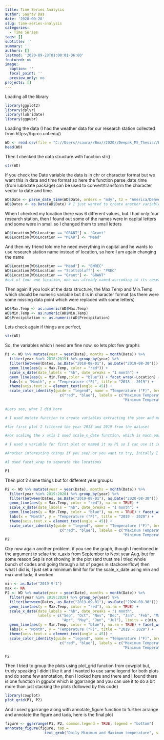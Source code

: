 ```yaml
---
title: Time Series Analysis
author: Saurav Das
date: '2020-09-28'
slug: time-series-analysis
categories:
  - Time Series
tags: []
subtitle: ''
summary: ''
authors: []
lastmod: '2020-09-28T01:00:01-06:00'
featured: no
image:
  caption: ''
  focal_point: ''
  preview_only: no
projects: []
---
```

Loading all the library

```r
library(ggplot2)
library(dplyr)
library(lubridate)
library(ggpubr)
```

Loading the data (I had the weather data for our research station collected from https://hprcc.unl.edu/)

```r
WD <- read.csv(file = "C://Users//saura//Box//2020//Deepak_MS_Thesis//Weather_Data.csv", header = TRUE, sep = ",")
head(WD)
```

Then I checked the data structure with function str()

```r
str(WD)
```

If you check the Date variable the data is in chr or character format but we want this in data and time format so here the function parse_date_time (from lubridate package) can be used to convert/transform the character vector to date and time.

```r
WD$Date <- parse_date_time(WD$Date, orders = "mdy", tz = "America/Denver")
WD$Dates <- as.Date(WD$Date) # I just wanted to create another variable column naming Dates from the Date variable, so I don't much mess up with the original colum while wrangling (and truley speaking which is actually not necessary you can easily extract the time series data with lubridate package once it is converted to posiXct format)
```

When I checked my location there was 6 different values, but I had only four research station, then I found out some of the names were in capital letters and some were in small so I changed them to small letters

```r
WD$Location[WD$Location == "GRANT"] <- "Grant"
WD$Location[WD$Location == "MEAD"] <- "Mead"
```

And then my friend told me he need everything in capital and he wants to use research station name instead of location, so here I am again changing the name

```r
WD$Location[WD$Location == "Mead"] <- "ENREC"
WD$Location[WD$Location == "Scottsbluff"] <- "PREC"
WD$Location[WD$Location == "Grant"] <- "GRANT"
#out of four one location, one was already named accroding to its research station, so I didn't changed (it was HPAL: High Plains Agricultural Lab, Sidney, NE)
```

Then again if you look at the data structure, the Max.Temp and Min.Temp which should be numeric variable but it is in character format (as there were some missing data point which were replaced with some letters)

```r
WD$Max.Temp <- as.numeric(WD$Max.Temp)
WD$Min.Temp <- as.numeric(WD$Min.Temp)
WD$Precipitation <- as.numeric(WD$Precipitation)
```

Lets check again if things are perfect,

```r
str(WD)
```

So, the variables which I need are fine now, so lets plot few graphs

```r
P1 <- WD %>% mutate(year = year(Date), months = month(Date)) %>% 
  filter(year %in% 2018:2019) %>% group_by(year) %>% 
  filter(between(Dates, as.Date("2018-08-01"), as.Date("2019-08-30"))) %>% ggplot(aes(Dates)) + 
  geom_line(aes(y = Max.Temp, color = "red")) + 
  scale_x_date(date_labels = "%b", date_breaks = "1 month") + 
  geom_line(aes(y = Min.Temp,color = "blue")) + facet_wrap(~Location) +
  labs(x = "Month", y = "Temperature (°F)", title = "2018 - 2019") + 
  theme(axis.text.x = element_text(angle = 45)) +
  scale_color_identity(guide = "legend", name = "Temperature (°F)", breaks = 
                         c("red", "blue"), labels = c("Maximum Temperature",
                                                      "Minimum Temperature"))
  
#Lets see, what I did here

# I used mutate function to create variables extracting the year and month from the Date so that I can use them later for grouping and filtering the data accordingly

#for first plot I filtered the year 2018 and 2019 from the dataset

#For scaling the x axis I used scale_x_date function, which is much easier rather than creating breaks and limits in scale_x_discrete/scale_x_continuous to properly arrange your axis and here you can use month or week or year breaks defining the limits like 1 week or 4 weeks or say 1 month or 10 years

# I used a variable for first plot or named it as P1 so I can use it in later for other functions

#Another interesting things if you see/ or you want to try, Initally I created the plots without using color as asthetics then I couldn't access the legend function, so I used the color in aes argument in geom_line but after that I saw aes treated them as string variable and my color was not true color they were something else, so I had to fix that using the scale_color_idenity function

#I used facet_wrap to seperate the locations

P1
```
Then plot 2 same things but for different year groups:

```r
P2 <- WD %>% mutate(year = year(Date), months = month(Date)) %>% 
  filter(year %in% 2019:2020) %>% group_by(year) %>% 
  filter(between(Dates, as.Date("2019-09-01"), as.Date("2020-08-30"))) %>% ggplot(aes(Dates)) + 
  geom_line(aes(y = Max.Temp, color = "red"), na.rm = TRUE) + 
  scale_x_date(date_labels = "%b", date_breaks = "1 month") + 
  geom_line(aes(y = Min.Temp, color = "blue"), na.rm = TRUE) + facet_wrap(~Location) +
  labs(x = "Month", y = "Temperature (°F)", title = "2019 - 2020") +
  theme(axis.text.x = element_text(angle = 45)) +
  scale_color_identity(guide = "legend", name = "Temperature (°F)", breaks = 
                         c("red", "blue"), labels = c("Maximum Temperature",
                                                      "Minimum Temperature"))
P2
```

Oky now again another problem, if you see the graph, though I mentioned in the argument to sclae the x_axis from September to Next year Aug, but for some reason Sep is not showing in the plot (and trust me I tried whole bunch of codes and going through a lot of pages in stackoverflow) then what I did is, I just set a minimum limit for for the scale_x_date using min and max and tada, it worked

```r
min <- as.Date("2019-9-1")
max <- NA
P2 <- WD %>% mutate(year = year(Date), months = month(Date)) %>% 
  filter(year %in% 2019:2020) %>% group_by(year) %>% 
  filter(between(Dates, as.Date("2019-09-01"), as.Date("2020-08-30"))) %>% ggplot(aes(Dates)) + 
  geom_line(aes(y = Max.Temp, color = "red"), na.rm = TRUE) + 
  scale_x_date(date_labels = "%b", date_breaks = "1 month", 
               labels = c("Sep", "Oct", "Nov", "Dec", "Jan", "Feb", "Mar",
                          "Apr", "May", "Jun", "Jul"), limits = c(min, max)) + 
  geom_line(aes(y = Min.Temp, color = "blue"), na.rm = TRUE) + facet_wrap(~Location) +
  labs(x = "Month", y = "Temperature (°F)", title = "2019 - 2020") +
  theme(axis.text.x = element_text(angle = 45)) +
  scale_color_identity(guide = "legend", name = "Temperature (°F)", breaks = 
                         c("red", "blue"), labels = c("Maximum Temperature",
                                                      "Minimum Temperature"))

P2
```

Then I tried to group the plots using plot_grid function from cowplot but, truely speaking I didn't like it and I wanted to use same legend for both plots and do some few annotation, then I looked here and there and I found there is one function in ggpubr which is ggarrange and you can use it to do a bit more than just stacking the plots (followed by this code)


```r
library(cowplot)
plot_grid(P1, P2)
```
And I used ggarrange along with annotate_figure function to further arrange and annotate the figure and tada, here is the final plot

```r
figure <- ggarrange(P1, P2, common.legend = TRUE, legend = "bottom")
annotate_figure(figure, top = 
                  text_grob("Daily Minimum and Maximum temperature", size = 16))
```
